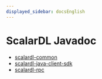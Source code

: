 ```yaml
---
displayed_sidebar: docsEnglish
---
```


# ScalarDL Javadoc

- [scalardl-common](https://javadoc.io/doc/com.scalar-labs/scalardl-common/latest/index.html)
- [scalardl-java-client-sdk](https://javadoc.io/doc/com.scalar-labs/scalardl-java-client-sdk/latest/index.html)
- [scalardl-rpc](https://javadoc.io/doc/com.scalar-labs/scalardl-rpc/latest/index.html)
